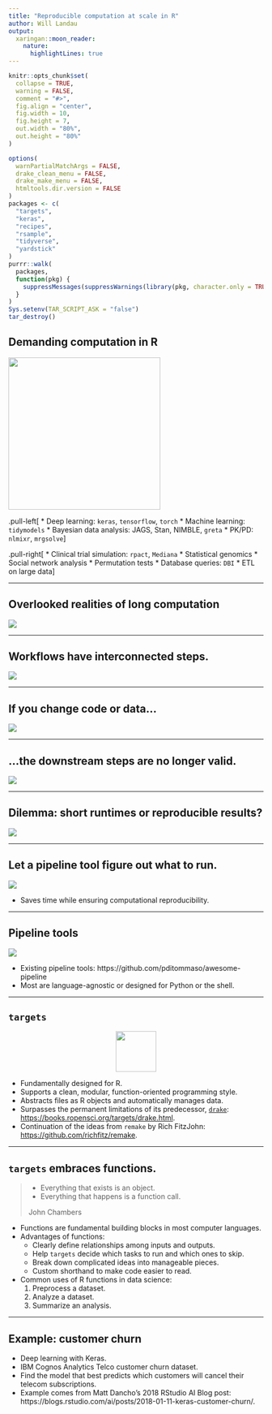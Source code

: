 ```yaml
---
title: "Reproducible computation at scale in R"
author: Will Landau
output: 
  xaringan::moon_reader:
    nature:
      highlightLines: true
---
```


<style>
.inverse {
background-color: transparent;
text-shadow: 0 0 0px transparent;
}
.title-slide {
vertical-align: bottom !important; 
text-align: center !important;
}
.title-slide h1 {
position: absolute;
top: 0;
left: 0;
right: 0;
width: 100%;
line-height: 4em;
color: #666666;
}
.title-slide h3 {
line-height: 6em;
color: #666666;
}
.title-slide {
background-color: white;
background-image: url('images/logo.png');
background-repeat: no-repeat;
background-size: 25%;
}
.remark-slide-content:after {
content: "Copyright Eli Lilly and Company";
position: absolute;
bottom: -5px;
left: 10px;
height: 40px;
width: 100%;
font-family: Helvetica, Arial, sans-serif;
font-size: 0.7em;
color: gray;
background-repeat: no-repeat;
background-size: contain;
}
.remark-slide-content .nocopyright:after {
content: "";
}
</style>

```r
knitr::opts_chunk$set(
  collapse = TRUE,
  warning = FALSE,
  comment = "#>",
  fig.align = "center",
  fig.width = 10,
  fig.height = 7,
  out.width = "80%",
  out.height = "80%"
)
```

```r
options(
  warnPartialMatchArgs = FALSE,
  drake_clean_menu = FALSE,
  drake_make_menu = FALSE,
  htmltools.dir.version = FALSE
)
packages <- c(
  "targets",
  "keras",
  "recipes",
  "rsample",
  "tidyverse",
  "yardstick"
)
purrr::walk(
  packages,
  function(pkg) {
    suppressMessages(suppressWarnings(library(pkg, character.only = TRUE)))
  }
)
Sys.setenv(TAR_SCRIPT_ASK = "false")
tar_destroy()
```

## Demanding computation in R

<img src="./images/examples.png" height="300px">

.pull-left[
* Deep learning: `keras`, `tensorflow`, `torch`
* Machine learning: `tidymodels`
* Bayesian data analysis: JAGS, Stan, NIMBLE, `greta`
* PK/PD: `nlmixr`, `mrgsolve`
]

.pull-right[
* Clinical trial simulation: `rpact`, `Mediana`
* Statistical genomics
* Social network analysis
* Permutation tests
* Database queries: `DBI`
* ETL on large data
]

---

## Overlooked realities of long computation

![](./images/realities.png)

---

## Workflows have interconnected steps.

![](./images/workflow.png)

---

## If you change code or data...

![](./images/change.png)

---

## ...the downstream steps are no longer valid.

![](./images/downstream.png)

---

## Dilemma: short runtimes or reproducible results?

![](./images/decisions.png)

---

## Let a pipeline tool figure out what to run.

![](./images/pipeline_graph.png)

* Saves time while ensuring computational reproducibility.

---

## Pipeline tools

![](./images/infographic.png)

* Existing pipeline tools: https://github.com/pditommaso/awesome-pipeline
* Most are language-agnostic or designed for Python or the shell.

---

## `targets` 

<center>
<img src = "./images/R.png" align="middle" style="border: none; box-shadow: none; text-align: center; height: 80px">
</center>

* Fundamentally designed for R.
* Supports a clean, modular, function-oriented programming style.
* Abstracts files as R objects and automatically manages data.
* Surpasses the permanent limitations of its predecessor, [`drake`](https://github.com/ropensci/drake): <https://books.ropensci.org/targets/drake.html>.
* Continuation of the ideas from `remake` by Rich FitzJohn: <https://github.com/richfitz/remake>.

---

## `targets` embraces functions.

> * Everything that exists is an object.
> * Everything that happens is a function call.
>
> John Chambers

* Functions are fundamental building blocks in most computer languages.
* Advantages of functions:
    * Clearly define relationships among inputs and outputs.
    * Help `targets` decide which tasks to run and which ones to skip.
    * Break down complicated ideas into manageable pieces.
    * Custom shorthand to make code easier to read.
* Common uses of R functions in data science:
    1. Preprocess a dataset.
    2. Analyze a dataset.
    3. Summarize an analysis.

---

## Example: customer churn

* Deep learning with Keras.
* IBM Cognos Analytics Telco customer churn dataset.
* Find the model that best predicts which customers will cancel their telecom subscriptions.
* Example comes from Matt Dancho's 2018 RStudio AI Blog post: https://blogs.rstudio.com/ai/posts/2018-01-11-keras-customer-churn/.

